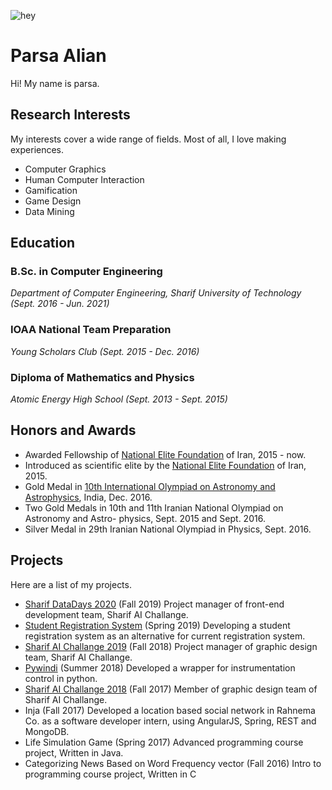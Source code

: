 ![hey](avatar.jpg)

# Parsa Alian

Hi! My name is parsa.

## Research Interests

My interests cover a wide range of fields. Most of all, I love making experiences.

-   Computer Graphics
-   Human Computer Interaction
-   Gamification
-   Game Design
-   Data Mining

## Education

### B.Sc. in Computer Engineering

_Department of Computer Engineering, Sharif University of Technology (Sept. 2016 - Jun. 2021)_

### IOAA National Team Preparation

_Young Scholars Club (Sept. 2015 - Dec. 2016)_

### Diploma of Mathematics and Physics

_Atomic Energy High School (Sept. 2013 - Sept. 2015)_

## Honors and Awards

-   Awarded Fellowship of [National Elite Foundation](https://en.bmn.ir/) of Iran, 2015 - now.
-   Introduced as scientific elite by the [National Elite Foundation](https://en.bmn.ir/) of Iran, 2015.
-   Gold Medal in [10th International Olympiad on Astronomy and Astrophysics](http://www.ioaa2016.in/), India, Dec. 2016.
-   Two Gold Medals in 10th and 11th Iranian National Olympiad on Astronomy and Astro- physics, Sept. 2015 and Sept. 2016.
-   Silver Medal in 29th Iranian National Olympiad in Physics, Sept. 2016.

## Projects

Here are a list of my projects.

-   [Sharif DataDays 2020](https://datadays.sharif.edu/) (Fall 2019)
    Project manager of front-end development team, Sharif AI Challange.
-   [Student Registration System](https://github.com/parsaalian/sadedu) (Spring 2019)
    Developing a student registration system as an alternative for current registration system.
-   [Sharif AI Challange 2019](https://aichallenge.sharif.edu/) (Fall 2018)
    Project manager of graphic design team, Sharif AI Challange.
-   [Pywindi](https://github.com/parsaalian/pywindi) (Summer 2018)
    Developed a wrapper for instrumentation control in python.
-   [Sharif AI Challange 2018](https://aichallenge.sharif.edu/) (Fall 2017)
    Member of graphic design team of Sharif AI Challange.
-   Inja (Fall 2017)
    Developed a location based social network in Rahnema Co. as a software developer intern, using AngularJS, Spring, REST and MongoDB.
-   Life Simulation Game (Spring 2017)
    Advanced programming course project, Written in Java.
-   Categorizing News Based on Word Frequency vector (Fall 2016)
    Intro to programming course project, Written in C
